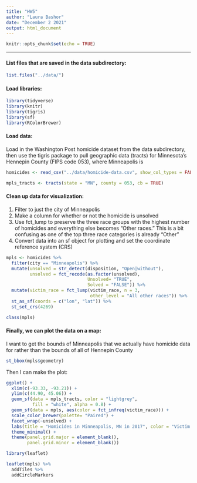 ```yaml
---
title: "HW5"
author: "Laura Bashor"
date: "December 2 2021"
output: html_document
---
```


```r
knitr::opts_chunk$set(echo = TRUE)
```


***

#### List files that are saved in the data subdirectory:
```r
list.files("../data/")
```

#### Load libraries:
```r
library(tidyverse)
library(knitr)
library(tigris)
library(sf)
library(RColorBrewer)
```

#### Load data: 
Load in the Washington Post homicide dataset from the data subdirectory, then use the tigris package to pull geographic data (tracts) for Minnesota's Hennepin County (FIPS code 053), where Minneapolis is
```r
homicides <- read_csv("../data/homicide-data.csv", show_col_types = FALSE)

mpls_tracts <- tracts(state = "MN", county = 053, cb = TRUE)
```

#### Clean up data for visualization: 
1. Filter to just the city of Minneapolis 
2. Make a column for whether or not the homicide is unsolved
3. Use fct_lump to preserve the three race groups with the highest number of homicides and everything else becomes "Other races." This is a bit confusing as one of the top three race categories is already "Other"
4. Convert data into an sf object for plotting and set the coordinate reference system (CRS)
```r
mpls <- homicides %>%
  filter(city == "Minneapolis") %>%
  mutate(unsolved = str_detect(disposition, "Open|without"),
         unsolved = fct_recode(as.factor(unsolved), 
                               Unsolved= "TRUE", 
                               Solved = "FALSE")) %>%
  mutate(victim_race = fct_lump(victim_race, n = 3,
                                other_level = "All other races")) %>%
  st_as_sf(coords = c("lon", "lat")) %>%
  st_set_crs(4269)

class(mpls)
```

#### Finally, we can plot the data on a map:

I want to get the bounds of Minneapolis that we actually have homicide data for rather than the bounds of all of Hennepin County
```r
st_bbox(mpls$geometry) 
```

Then I can make the plot:
```r
ggplot() + 
  xlim(c(-93.33, -93.21)) +
  ylim(c(44.90, 45.06)) +
  geom_sf(data = mpls_tracts, color = "lightgrey", 
          fill = "white", alpha = 0.8) +
  geom_sf(data = mpls, aes(color = fct_infreq(victim_race))) + 
  scale_color_brewer(palette= "Paired") +
  facet_wrap(~unsolved) +
  labs(title = "Homicides in Minneapolis, MN in 2017", color = "Victim race") +
  theme_minimal() + 
  theme(panel.grid.major = element_blank(), 
        panel.grid.minor = element_blank())
```
```r
library(leaflet)

leaflet(mpls) %>%
  addTiles %>%
  addCircleMarkers
```

